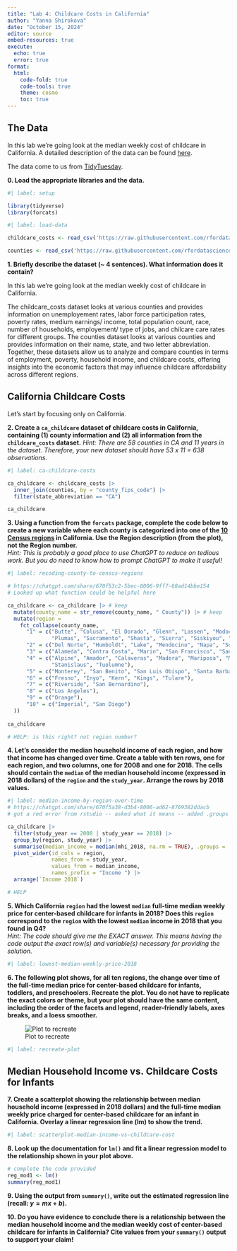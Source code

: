 ```yaml
---
title: "Lab 4: Childcare Costs in California"
author: "Yanna Shirokova"
date: "October 15, 2024"
editor: source
embed-resources: true
execute:
  echo: true
  error: true
format: 
  html:
    code-fold: true
    code-tools: true
    theme: cosmo
    toc: true
---
```


## The Data

In this lab we're going look at the median weekly cost of childcare in
California. A detailed description of the data can be found [here](https://github.com/rfordatascience/tidytuesday/blob/master/data/2023/2023-05-09/readme.md).

The data come to us from [TidyTuesday](https://github.com/rfordatascience/tidytuesday).

**0. Load the appropriate libraries and the data.**

```r
#| label: setup

library(tidyverse)
library(forcats)
```

```r
#| label: load-data

childcare_costs <- read_csv('https://raw.githubusercontent.com/rfordatascience/tidytuesday/master/data/2023/2023-05-09/childcare_costs.csv')

counties <- read_csv('https://raw.githubusercontent.com/rfordatascience/tidytuesday/master/data/2023/2023-05-09/counties.csv')
```

**1. Briefly describe the dataset (~ 4 sentences). What information does it contain?**

In this lab we’re going look at the median weekly cost of childcare in California.

The childcare_costs dataset looks at various counties and provides information on
unemployement rates, labor force participation rates, poverty rates, medium earnings/
income, total population count, race, number of households, employement/ type of jobs, 
and chilcare care rates for different groups. The counties dataset looks at various 
counties and provides information on their name, state, and two letter abbreviation. 
Together, these datasets allow us to analyze and compare counties in terms of 
employment, poverty, household income, and childcare costs, offering insights into 
the economic factors that may influence childcare affordability across different 
regions.

## California Childcare Costs

Let's start by focusing only on California. 

**2. Create a `ca_childcare` dataset of childcare costs in California, containing (1) county information and (2) all information from the `childcare_costs` dataset.** 
*Hint: There are 58 counties in CA and 11 years in the dataset. Therefore, your new dataset should have 53 x 11 = 638 observations.*

```r
#| label: ca-childcare-costs

ca_childcare <- childcare_costs |>
  inner_join(counties, by = "county_fips_code") |>
  filter(state_abbreviation == "CA")

ca_childcare

```

**3. Using a function from the `forcats` package, complete the code below to create a new variable where each county is categorized into one of the [10 Census regions](https://census.ca.gov/regions/) in California. Use the Region description (from the plot), not the Region number.**  
*Hint: This is probably a good place to use ChatGPT to reduce on tedious work. But you do need to know how to prompt ChatGPT to make it useful!*

```r
#| label: recoding-county-to-census-regions

# https://chatgpt.com/share/670f53c2-5bec-8006-9ff7-68ad14bbe154
# Looked up what function could be helpful here

ca_childcare <- ca_childcare |> # keep
  mutate(county_name = str_remove(county_name, " County")) |> # keep
  mutate(region = 
    fct_collapse(county_name,
      "1" = c("Butte", "Colusa", "El Dorado", "Glenn", "Lassen", "Modoc", "Nevada", "Placer", 
              "Plumas", "Sacramento", "Shasta", "Sierra", "Siskiyou", "Sutter", "Tehama", "Yolo", "Yuba"),
      "2" = c("Del Norte", "Humboldt", "Lake", "Mendocino", "Napa", "Sonoma", "Trinity"),
      "3" = c("Alameda", "Contra Costa", "Marin", "San Francisco", "San Mateo", "Santa Clara", "Solano"),
      "4" = c("Alpine", "Amador", "Calaveras", "Madera", "Mariposa", "Merced", "Mono", "San Joaquin", 
              "Stanislaus", "Tuolumne"),
      "5" = c("Monterey", "San Benito", "San Luis Obispo", "Santa Barbara", "Santa Cruz", "Ventura"),
      "6" = c("Fresno", "Inyo", "Kern", "Kings", "Tulare"),
      "7" = c("Riverside", "San Bernardino"),
      "8" = c("Los Angeles"),
      "9" = c("Orange"),
      "10" = c("Imperial", "San Diego")
  ))
  
ca_childcare

# HELP: is this right? not region number? 
```


**4. Let's consider the median household income of each region, and how that income has changed over time. Create a table with ten rows, one for each region, and two columns, one for 2008 and one for 2018. The cells should contain the `median` of the median household income (expressed in 2018 dollars) of the `region` and the `study_year`. Arrange the rows by 2018 values.**

```r
#| label: median-income-by-region-over-time
# https://chatgpt.com/share/670f5a38-d3b4-8006-ad62-8769382ddacb
# got a red error from rstudio -- asked what it means -- added .groups = 'drop'

ca_childcare |>
  filter(study_year == 2008 | study_year == 2018) |>
  group_by(region, study_year) |>
  summarise(median_income = median(mhi_2018, na.rm = TRUE), .groups = 'drop') |>
  pivot_wider(id_cols = region,
              names_from = study_year, 
              values_from = median_income, 
              names_prefix = "Income ") |>
  arrange(`Income 2018`)

# HELP
```


**5. Which California `region` had the lowest `median` full-time median weekly price for center-based childcare for infants in 2018? Does this `region` correspond to the `region` with the lowest `median` income in 2018 that you found in Q4?**  
*Hint: The code should give me the EXACT answer. This means having the code output the exact row(s) and variable(s) necessary for providing the solution.*

```r
#| label: lowest-median-weekly-price-2018

```

**6. The following plot shows, for all ten regions, the change over time of the full-time median price for center-based childcare for infants, toddlers, and preschoolers. Recreate the plot. You do not have to replicate the exact colors or theme, but your plot should have the same content, including the order of the facets and legend, reader-friendly labels, axes breaks, and a loess smoother.**

![Plot to recreate](https://atheobold.github.io/groupworthy-data-science/labs/instructions/images/lab-4-recreate-plot.png)

```r
#| label: recreate-plot

```


## Median Household Income vs. Childcare Costs for Infants

**7. Create a scatterplot showing the relationship between median household income (expressed in 2018 dollars) and the full-time median weekly price charged for center-based childcare for an infant in California. Overlay a linear regression line (lm) to show the trend.**

```r
#| label: scatterplot-median-income-vs-childcare-cost

```

**8. Look up the documentation for `lm()` and fit a linear regression model to the relationship shown in your plot above.**

```r
# complete the code provided
reg_mod1 <- lm()
summary(reg_mod1)
```

**9. Using the output from `summary()`, write out the estimated regression line (recall: $y = mx + b$).**

**10. Do you have evidence to conclude there is a relationship between the median household income and the median weekly cost of center-based childcare for infants in California? Cite values from your `summary()` output to support your claim!**
